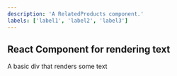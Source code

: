 ```yaml
---
description: 'A RelatedProducts component.'
labels: ['label1', 'label2', 'label3']
---
```



## React Component for rendering text

A basic div that renders some text

<!-- ### Component usage
```js
<RelatedProducts text="hello from RelatedProducts" />
```

### Using props to customize the text

Modify the text to see it change live:
```js live
<RelatedProducts text="hello from RelatedProducts" />
``` -->
